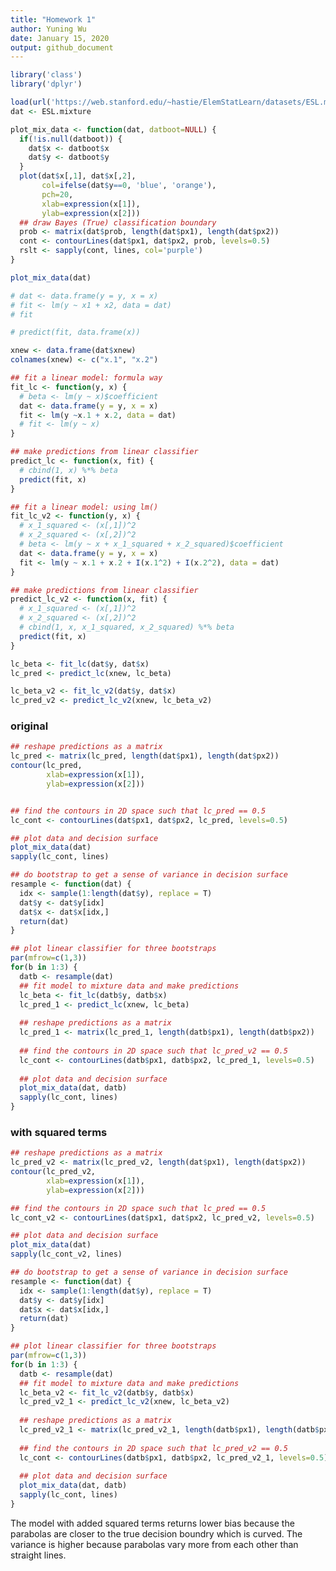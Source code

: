 ```yaml
---
title: "Homework 1"
author: Yuning Wu
date: January 15, 2020
output: github_document
---
```


```r
library('class')
library('dplyr')
```

```r
load(url('https://web.stanford.edu/~hastie/ElemStatLearn/datasets/ESL.mixture.rda'))
dat <- ESL.mixture
```

```r
plot_mix_data <- function(dat, datboot=NULL) {
  if(!is.null(datboot)) {
    dat$x <- datboot$x
    dat$y <- datboot$y
  }
  plot(dat$x[,1], dat$x[,2],
       col=ifelse(dat$y==0, 'blue', 'orange'),
       pch=20,
       xlab=expression(x[1]),
       ylab=expression(x[2]))
  ## draw Bayes (True) classification boundary
  prob <- matrix(dat$prob, length(dat$px1), length(dat$px2))
  cont <- contourLines(dat$px1, dat$px2, prob, levels=0.5)
  rslt <- sapply(cont, lines, col='purple')
}

plot_mix_data(dat)
```

```r
# dat <- data.frame(y = y, x = x)
# fit <- lm(y ~ x1 + x2, data = dat)
# fit

# predict(fit, data.frame(x))
```

```r
xnew <- data.frame(dat$xnew)
colnames(xnew) <- c("x.1", "x.2")
```


```r
## fit a linear model: formula way
fit_lc <- function(y, x) {
  # beta <- lm(y ~ x)$coefficient
  dat <- data.frame(y = y, x = x)
  fit <- lm(y ~x.1 + x.2, data = dat)
  # fit <- lm(y ~ x)
}

## make predictions from linear classifier
predict_lc <- function(x, fit) {
  # cbind(1, x) %*% beta
  predict(fit, x)
}

## fit a linear model: using lm()
fit_lc_v2 <- function(y, x) {
  # x_1_squared <- (x[,1])^2
  # x_2_squared <- (x[,2])^2
  # beta <- lm(y ~ x + x_1_squared + x_2_squared)$coefficient
  dat <- data.frame(y = y, x = x)
  fit <- lm(y ~ x.1 + x.2 + I(x.1^2) + I(x.2^2), data = dat)
}

## make predictions from linear classifier
predict_lc_v2 <- function(x, fit) {
  # x_1_squared <- (x[,1])^2
  # x_2_squared <- (x[,2])^2
  # cbind(1, x, x_1_squared, x_2_squared) %*% beta
  predict(fit, x)
}
```

```r
lc_beta <- fit_lc(dat$y, dat$x)
lc_pred <- predict_lc(xnew, lc_beta)

lc_beta_v2 <- fit_lc_v2(dat$y, dat$x)
lc_pred_v2 <- predict_lc_v2(xnew, lc_beta_v2)
```

### original
```r
## reshape predictions as a matrix
lc_pred <- matrix(lc_pred, length(dat$px1), length(dat$px2))
contour(lc_pred,
        xlab=expression(x[1]),
        ylab=expression(x[2]))


## find the contours in 2D space such that lc_pred == 0.5
lc_cont <- contourLines(dat$px1, dat$px2, lc_pred, levels=0.5)

## plot data and decision surface
plot_mix_data(dat)
sapply(lc_cont, lines)
```


```r
## do bootstrap to get a sense of variance in decision surface
resample <- function(dat) {
  idx <- sample(1:length(dat$y), replace = T)
  dat$y <- dat$y[idx]
  dat$x <- dat$x[idx,]
  return(dat)
}

## plot linear classifier for three bootstraps
par(mfrow=c(1,3))
for(b in 1:3) {
  datb <- resample(dat)
  ## fit model to mixture data and make predictions
  lc_beta <- fit_lc(datb$y, datb$x)
  lc_pred_1 <- predict_lc(xnew, lc_beta)
  
  ## reshape predictions as a matrix
  lc_pred_1 <- matrix(lc_pred_1, length(datb$px1), length(datb$px2))
  
  ## find the contours in 2D space such that lc_pred_v2 == 0.5
  lc_cont <- contourLines(datb$px1, datb$px2, lc_pred_1, levels=0.5)
  
  ## plot data and decision surface
  plot_mix_data(dat, datb)
  sapply(lc_cont, lines)
}
```


### with squared terms

```r
## reshape predictions as a matrix
lc_pred_v2 <- matrix(lc_pred_v2, length(dat$px1), length(dat$px2))
contour(lc_pred_v2,
        xlab=expression(x[1]),
        ylab=expression(x[2]))

## find the contours in 2D space such that lc_pred == 0.5
lc_cont_v2 <- contourLines(dat$px1, dat$px2, lc_pred_v2, levels=0.5)

## plot data and decision surface
plot_mix_data(dat)
sapply(lc_cont_v2, lines)
```




```r
## do bootstrap to get a sense of variance in decision surface
resample <- function(dat) {
  idx <- sample(1:length(dat$y), replace = T)
  dat$y <- dat$y[idx]
  dat$x <- dat$x[idx,]
  return(dat)
}

## plot linear classifier for three bootstraps
par(mfrow=c(1,3))
for(b in 1:3) {
  datb <- resample(dat)
  ## fit model to mixture data and make predictions
  lc_beta_v2 <- fit_lc_v2(datb$y, datb$x)
  lc_pred_v2_1 <- predict_lc_v2(xnew, lc_beta_v2)
  
  ## reshape predictions as a matrix
  lc_pred_v2_1 <- matrix(lc_pred_v2_1, length(datb$px1), length(datb$px2))
  
  ## find the contours in 2D space such that lc_pred_v2 == 0.5
  lc_cont <- contourLines(datb$px1, datb$px2, lc_pred_v2_1, levels=0.5)
  
  ## plot data and decision surface
  plot_mix_data(dat, datb)
  sapply(lc_cont, lines)
}
```

The model with added squared terms returns lower bias because the parabolas are closer to the true decision boundry which is curved. The variance is higher because parabolas vary more from each other than straight lines.  

